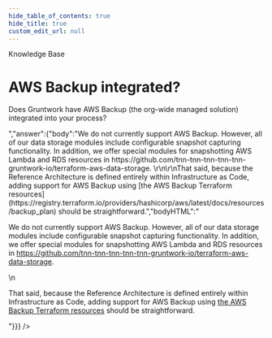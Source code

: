 ```yaml
---
hide_table_of_contents: true
hide_title: true
custom_edit_url: null
---
```



<head>
  <link rel="canonical" href="https://github.com/tnn-tnn-tnn-tnn-tnn-gruntwork-io/knowledge-base/discussions/64" />
</head>

<CenterLayout>
<span className="searchCategory">Knowledge Base</span>
<h1>AWS Backup integrated?</h1>
<GitHub discussion={{"id":"D_kwDOF8slf84AOCcJ","number":64,"author":{"login":"marijakstrazdas"},"title":"AWS Backup integrated?","body":"Does Gruntwork have AWS Backup (the org-wide managed solution) integrated into your process?","bodyHTML":"<p dir=\"auto\">Does Gruntwork have AWS Backup (the org-wide managed solution) integrated into your process?</p>","answer":{"body":"We do not currently support AWS Backup. However, all of our data storage modules include configurable snapshot capturing functionality. In addition, we offer special modules for snapshotting AWS Lambda and RDS resources in https://github.com/tnn-tnn-tnn-tnn-tnn-gruntwork-io/terraform-aws-data-storage.  \r\n\r\nThat said, because the Reference Architecture is defined entirely within Infrastructure as Code, adding support for AWS Backup using [the AWS Backup Terraform resources](https://registry.terraform.io/providers/hashicorp/aws/latest/docs/resources/backup_plan) should be straightforward.","bodyHTML":"<p dir=\"auto\">We do not currently support AWS Backup. However, all of our data storage modules include configurable snapshot capturing functionality. In addition, we offer special modules for snapshotting AWS Lambda and RDS resources in <a href=\"https://github.com/tnn-tnn-tnn-tnn-tnn-gruntwork-io/terraform-aws-data-storage\">https://github.com/tnn-tnn-tnn-tnn-tnn-gruntwork-io/terraform-aws-data-storage</a>.</p>\n<p dir=\"auto\">That said, because the Reference Architecture is defined entirely within Infrastructure as Code, adding support for AWS Backup using <a href=\"https://registry.terraform.io/providers/hashicorp/aws/latest/docs/resources/backup_plan\" rel=\"nofollow\">the AWS Backup Terraform resources</a> should be straightforward.</p>"}}} />

</CenterLayout>
  

<!-- ##DOCS-SOURCER-START
{
  "sourcePlugin": "github-discussions",
  "hash": "69bbdb08f81400a4e76055cc8d6b0c7f"
}
##DOCS-SOURCER-END -->
